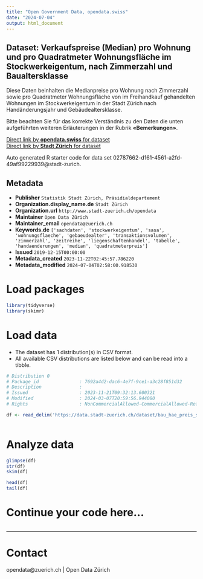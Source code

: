 ```yaml
---
title: "Open Government Data, opendata.swiss"
date: "2024-07-04"
output: html_document
---
```


## Dataset: Verkaufspreise (Median) pro Wohnung und pro Quadratmeter Wohnungsfläche im Stockwerkeigentum, nach Zimmerzahl und Baualtersklasse


Diese Daten beinhalten die Medianpreise pro Wohnung nach Zimmerzahl sowie pro Quadratmeter Wohnungsfläche von im Freihandkauf gehandelten Wohnungen im Stockwerkeigentum in der Stadt Zürich nach Handänderungsjahr und Gebäudealtersklasse.

Bitte beachten Sie für das korrekte Verständnis zu den Daten die unten aufgeführten weiteren Erläuterungen in der Rubrik **«Bemerkungen»**.



[Direct link by **opendata.swiss** for dataset](https://opendata.swiss/de/dataset/verkaufspreise-median-pro-wohnung-und-pro-quadratmeter-wohnungsflache-im-stockwerkeigentum-2009-3)<br>
[Direct link by **Stadt Zürich** for dataset](https://data.stadt-zuerich.ch/dataset/bau_hae_preis_stockwerkeigentum_zimmerzahl_gebaeudealter_od5156)

Auto generated R starter code for data set 02787662-d161-4561-a2fd-49af99229939@stadt-zurich.

## Metadata

- **Publisher** `Statistik Stadt Zürich, Präsidialdepartement`
- **Organization.display_name.de** `Stadt Zürich`
- **Organization.url** `http://www.stadt-zuerich.ch/opendata`
- **Maintainer** `Open Data Zürich`
- **Maintainer_email** `opendata@zuerich.ch`
- **Keywords.de** `['sachdaten', 'stockwerkeigentum', 'sasa', 'wohnungsflaeche', 'gebaeudealter', 'transaktionsvolumen', 'zimmerzahl', 'zeitreihe', 'liegenschaftenhandel', 'tabelle', 'handaenderungen', 'median', 'quadratmeterpreis']`
- **Issued** `2019-12-15T00:00:00`
- **Metadata_created** `2023-11-22T02:45:57.786220`
- **Metadata_modified** `2024-07-04T02:58:00.918530`


# Load packages

```r

library(tidyverse)
library(skimr)

```

# Load data

-   The dataset has 1 distribution(s) in CSV format.
-   All available CSV distributions are listed below and can be read into a tibble.

```r

# Distribution 0
# Package_id               : 7692a4d2-dac6-4e7f-9ce1-a3c28f851d32
# Description              : 
# Issued                   : 2023-11-21T09:32:13.600321
# Modified                 : 2024-03-07T20:59:56.944080
# Rights                   : NonCommercialAllowed-CommercialAllowed-ReferenceNotRequired

df <- read_delim('https://data.stadt-zuerich.ch/dataset/bau_hae_preis_stockwerkeigentum_zimmerzahl_gebaeudealter_od5156/download/BAU515OD5156.csv')



```

# Analyze data

```r

glimpse(df)
str(df)
skim(df)

head(df)
tail(df)

```

# Continue your code here...

```r

```

------------------------------------------------------------------------

# Contact

opendata@zuerich.ch | Open Data Zürich
